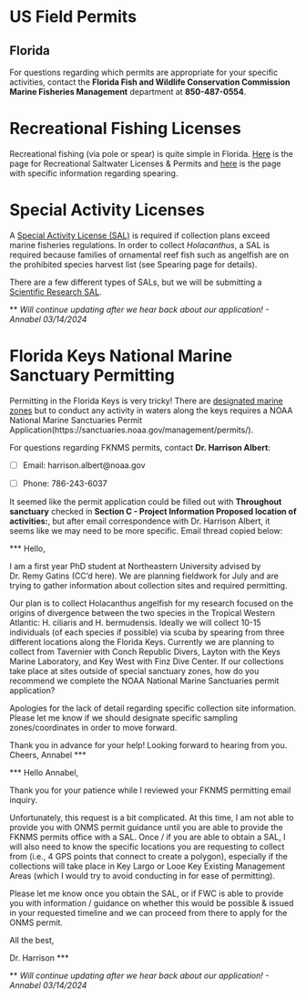 # US Field Permits

## Florida
For questions regarding which permits are appropriate for your specific activities, contact the **Florida Fish and Wildlife Conservation Commission Marine Fisheries Management** department at **850-487-0554**.

# Recreational Fishing Licenses
Recreational fishing (via pole or spear) is quite simple in Florida. [Here](https://myfwc.com/license/recreational/saltwater-fishing/) is the page for Recreational Saltwater Licenses & Permits and [here](https://myfwc.com/fishing/saltwater/recreational/spearing/) is the page with specific information regarding spearing.

# Special Activity Licenses
A [Special Activity License (SAL)](https://myfwc.com/license/saltwater/special-activity-licenses/) is required if collection plans exceed marine fisheries regulations. In order to collect *Holacanthus*, a SAL is required because families of ornamental reef fish such as angelfish are on the prohibited species harvest list (see Spearing page for details).

There are a few different types of SALs, but we will be submitting a [Scientific Research SAL](https://myfwc.com/media/1193/sal-scientificresearch.pdf). 

** *Will continue updating after we hear back about our application! - Annabel 03/14/2024*

# Florida Keys National Marine Sanctuary Permitting
Permitting in the Florida Keys is very tricky! There are [designated marine zones](https://floridakeys.noaa.gov/fknms_map/welcome.html) but to conduct any activity in waters along the keys requires a NOAA National Marine Sanctuaries Permit Application(https://sanctuaries.noaa.gov/management/permits/). 

For questions regarding FKNMS permits, contact **Dr. Harrison Albert**:

- [ ] Email: harrison.albert@noaa.gov

- [ ] Phone: 786-243-6037 

It seemed like the permit application could be filled out with **Throughout sanctuary** checked in **Section C - Project Information Proposed location of activities:**, but after email correspondence with Dr. Harrison Albert, it seems like we may need to be more specific. Email thread copied below:

*** Hello,

I am a first year PhD student at Northeastern University advised by Dr. Remy Gatins (CC’d here). We are planning fieldwork for July and are trying to gather information about collection sites and required permitting. 

Our plan is to collect Holacanthus angelfish for my research focused on the origins of divergence between the two species in the Tropical Western Atlantic: H. ciliaris and H. bermudensis. Ideally we will collect 10-15 individuals (of each species if possible) via scuba by spearing from three different locations along the Florida Keys. Currently we are planning to collect from Tavernier with Conch Republic Divers, Layton with the Keys Marine Laboratory, and Key West with Finz Dive Center. If our collections take place at sites outside of special sanctuary zones, how do you recommend we complete the NOAA National Marine Sanctuaries permit application?

Apologies for the lack of detail regarding specific collection site information. Please let me know if we should designate specific sampling zones/coordinates in order to move forward.

Thank you in advance for your help! Looking forward to hearing from you.
Cheers,
Annabel ***

*** Hello Annabel, 

Thank you for your patience while I reviewed your FKNMS permitting email inquiry. 

Unfortunately, this request is a bit complicated. At this time, I am not able to provide you with ONMS permit guidance until you are able to provide the FKNMS permits office with a SAL. Once / if you are able to obtain a SAL, I will also need to know the specific locations you are requesting to collect from (i.e., 4 GPS points that connect to create a polygon), especially if the collections will take place in Key Largo or Looe Key Existing Management Areas (which I would try to avoid conducting in for ease of permitting). 

Please let me know once you obtain the SAL, or if FWC is able to provide you with information / guidance on whether this would be possible & issued in your requested timeline and we can proceed from there to apply for the ONMS permit. 

All the best, 

Dr. Harrison ***

** *Will continue updating after we hear back about our application! - Annabel 03/14/2024*
